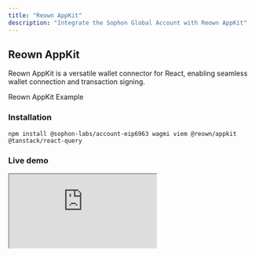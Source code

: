 ```yaml
---
title: "Reown AppKit"
description: "Integrate the Sophon Global Account with Reown AppKit"
---
```


## Reown AppKit

Reown AppKit is a versatile wallet connector for React, enabling seamless wallet connection and transaction signing.

<CardGroup cols={1}>
  <Card
    title="Sophon Global Account + Reown AppKit example repository"
    icon="code"
    href="https://github.com/sophon-org/sophon-account/tree/main/examples/eip-6963-appkit"
  >
    Reown AppKit Example
  </Card>
</CardGroup>

### Installation

<CodeGroup>

```npm yarn pnpm bun
npm install @sophon-labs/account-eip6963 wagmi viem @reown/appkit @tanstack/react-query
```

</CodeGroup>

### Live demo

<div
  style={{
    position: "relative",
    width: "100%",
    paddingBottom: "75%", // 4:3 aspect ratio, adjust as needed
    height: 0,
    overflow: "hidden",
    borderRadius: "16px",
    boxShadow: "0 2px 8px rgba(0,0,0,0.1)",
  }}
>
  <iframe
    src="https://sophon-account-eip-6963-appkit.vercel.app/"
    style={{
      position: "absolute",
      top: 0,
      left: 0,
      width: "100%",
      height: "100%",
      border: "none",
    }}
    allowFullScreen
  />
</div>

### Sample configuration

```typescript {10, 32-42}
"use client";

import React, { ReactNode } from "react";
import { QueryClient, QueryClientProvider } from "@tanstack/react-query";
import { createAppKit } from "@reown/appkit/react";
import { sophonTestnet } from "@reown/appkit/networks";
import { WagmiAdapter } from "@reown/appkit-adapter-wagmi";
import { State, WagmiProvider } from "wagmi";

import "@sophon-labs/account-eip6963/testnet";

// Get your project ID from https://cloud.reown.com
export const projectId = process.env.NEXT_PUBLIC_PROJECT_ID;

const queryClient = new QueryClient();

if (!projectId) throw new Error("Project ID is not defined");

const metadata = {
  // optional
  name: "AppKit",
  description: "AppKit Example",
  url: "https://example.com",
  icons: ["https://avatars.githubusercontent.com/u/179229932"],
};

const wagmiAdapter = new WagmiAdapter({
  networks: [sophonTestnet],
  projectId,
});

createAppKit({
  enableWalletConnect: false,
  enableEIP6963: true,
  adapters: [wagmiAdapter],
  networks: [sophonTestnet],
  metadata: metadata,
  projectId,
  features: {
    analytics: true,
    connectMethodsOrder: ["wallet", "social", "email"],
  },
});

export default function Web3ModalProvider({
  children,
  initialState,
}: {
  children: ReactNode;
  initialState?: State;
}) {
  return (
    <WagmiProvider config={wagmiAdapter.wagmiConfig} initialState={initialState}>
      <QueryClientProvider client={queryClient}>{children}</QueryClientProvider>
    </WagmiProvider>
  );
}
```
